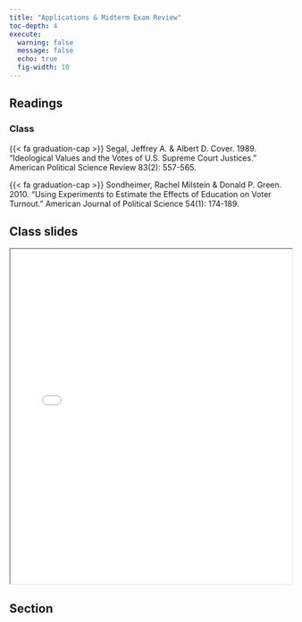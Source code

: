 ```yaml
---
title: "Applications & Midterm Exam Review"
toc-depth: 4
execute: 
  warning: false
  message: false
  echo: true
  fig-width: 10
---
```


## Readings

### Class

{{< fa graduation-cap >}} Segal, Jeffrey A. & Albert D. Cover. 1989. “Ideological Values and the Votes of U.S. Supreme Court Justices.” American Political Science Review 83(2): 557-565.

{{< fa graduation-cap >}} Sondheimer, Rachel Milstein & Donald P. Green. 2010. “Using Experiments to Estimate the Effects of Education on Voter Turnout.” American Journal of Political Science 54(1): 174-189.

## Class slides

```{=html}
<iframe class="slide-deck" src="../files/slides/Lecture 5- Applications.pdf" width = "100%" height = 600px></iframe>
```
## Section
